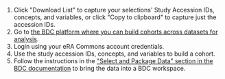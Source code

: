 1. Click "Download List" to capture your selections' Study Accession IDs, concepts, and variables, or click "Copy to clipboard" to capture just the accession IDs.   
2. Go to [the BDC platform where you can build cohorts across datasets for analysis](https://picsure.biodatacatalyst.nhlbi.nih.gov/psamaui/login).   
3. Login using your eRA Commons account credentials.  
4. Use the study accession IDs, concepts, and variables to build a cohort.  
5. Follow the instructions in the ["Select and Package Data" section in the BDC documentation](https://bdcatalyst.gitbook.io/biodata-catalyst-documentation/written-documentation/explore-available-data/pic-sure-for-biodata-catalyst-user-guide/pic-sure-open-access-vs.-pic-sure-authorized-access/search-authorized-access#select-and-package-data+) to bring the data into a BDC workspace.
